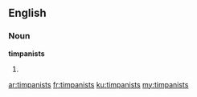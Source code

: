 ==English==

===Noun===
'''timpanists'''

# {{plural of|[[timpanist]]}}

[[ar:timpanists]]
[[fr:timpanists]]
[[ku:timpanists]]
[[my:timpanists]]